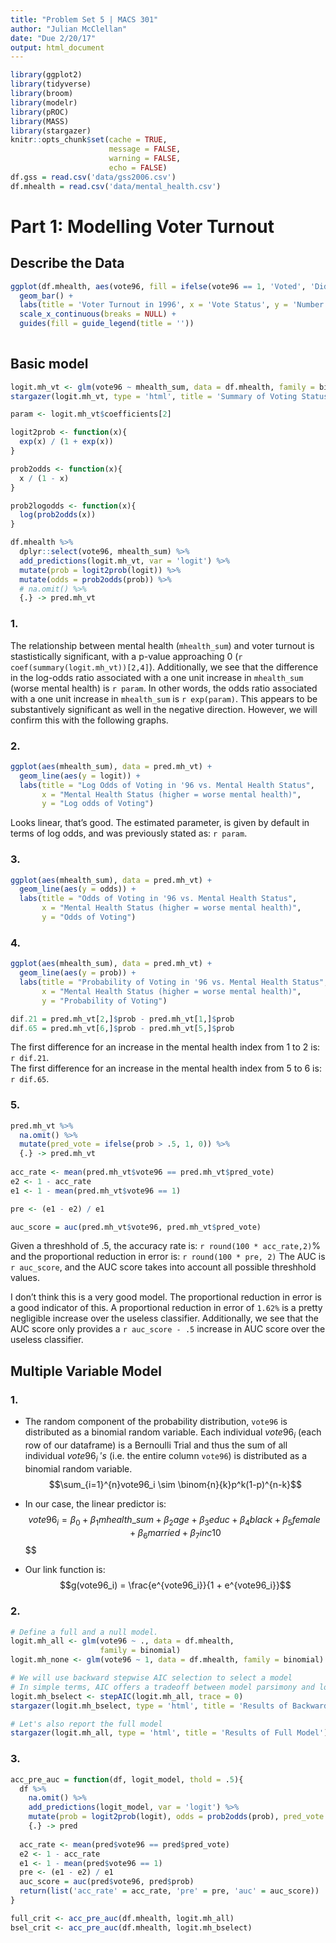 ```yaml
---
title: "Problem Set 5 | MACS 301"
author: "Julian McClellan"
date: "Due 2/20/17"
output: html_document
---
```

```r
library(ggplot2)
library(tidyverse)
library(broom)
library(modelr)
library(pROC)
library(MASS)
library(stargazer)
knitr::opts_chunk$set(cache = TRUE,
                      message = FALSE,
                      warning = FALSE,
                      echo = FALSE)
df.gss = read.csv('data/gss2006.csv')
df.mhealth = read.csv('data/mental_health.csv')
```



# Part 1: Modelling Voter Turnout

## Describe the Data

```r
ggplot(df.mhealth, aes(vote96, fill = ifelse(vote96 == 1, 'Voted', 'Did not Vote'))) +
  geom_bar() + 
  labs(title = 'Voter Turnout in 1996', x = 'Vote Status', y = 'Number of people') +
  scale_x_continuous(breaks = NULL) +
  guides(fill = guide_legend(title = ''))
  
```

## Basic model

```r
logit.mh_vt <- glm(vote96 ~ mhealth_sum, data = df.mhealth, family = binomial)
stargazer(logit.mh_vt, type = 'html', title = 'Summary of Voting Status Regressed on Mental Health')

param <- logit.mh_vt$coefficients[2]

logit2prob <- function(x){
  exp(x) / (1 + exp(x))
}

prob2odds <- function(x){
  x / (1 - x)
}

prob2logodds <- function(x){
  log(prob2odds(x))
}

df.mhealth %>%
  dplyr::select(vote96, mhealth_sum) %>%
  add_predictions(logit.mh_vt, var = 'logit') %>%
  mutate(prob = logit2prob(logit)) %>%
  mutate(odds = prob2odds(prob)) %>%
  # na.omit() %>%
  {.} -> pred.mh_vt
```
### 1. 
The relationship between mental health (`mhealth_sum`) and voter turnout is stastistically significant, with a p-value approaching 0 (`r coef(summary(logit.mh_vt))[2,4]`). Additionally, we see that the difference in the log-odds ratio associated with a one unit increase in `mhealth_sum` (worse mental health) is `r param`. In other words, the odds ratio associated with a one unit increase in `mhealth_sum` is `r exp(param)`. This appears to be substantively significant as well in the negative direction. However, we will confirm this with the following graphs.

### 2.

```r
ggplot(aes(mhealth_sum), data = pred.mh_vt) + 
  geom_line(aes(y = logit)) + 
  labs(title = "Log Odds of Voting in '96 vs. Mental Health Status", 
       x = "Mental Health Status (higher = worse mental health)",
       y = "Log odds of Voting")
```

Looks linear, that's good. The estimated parameter, is given by default in terms of log odds, and was previously stated as: `r param`.

### 3.
```r
ggplot(aes(mhealth_sum), data = pred.mh_vt) + 
  geom_line(aes(y = odds)) + 
  labs(title = "Odds of Voting in '96 vs. Mental Health Status", 
       x = "Mental Health Status (higher = worse mental health)",
       y = "Odds of Voting")
```

### 4.
```r
ggplot(aes(mhealth_sum), data = pred.mh_vt) + 
  geom_line(aes(y = prob)) + 
  labs(title = "Probability of Voting in '96 vs. Mental Health Status", 
       x = "Mental Health Status (higher = worse mental health)",
       y = "Probability of Voting")

dif.21 = pred.mh_vt[2,]$prob - pred.mh_vt[1,]$prob
dif.65 = pred.mh_vt[6,]$prob - pred.mh_vt[5,]$prob
```

The first difference for an increase in the mental health index from 1 to 2 is: `r dif.21`.  
The first difference for an increase in the mental health index from 5 to 6 is: `r dif.65`.

### 5.
```r
pred.mh_vt %>%
  na.omit() %>%
  mutate(pred_vote = ifelse(prob > .5, 1, 0)) %>%
  {.} -> pred.mh_vt
  
acc_rate <- mean(pred.mh_vt$vote96 == pred.mh_vt$pred_vote)
e2 <- 1 - acc_rate
e1 <- 1 - mean(pred.mh_vt$vote96 == 1)

pre <- (e1 - e2) / e1

auc_score = auc(pred.mh_vt$vote96, pred.mh_vt$pred_vote)
```

Given a threshhold of .5, the accuracy rate is: `r round(100 * acc_rate,2)`% and the proportional reduction in error is: `r round(100 * pre, 2)` The AUC is `r auc_score`, and the AUC score takes into account all possible threshhold values. 

I don't think this is a very good model. The proportional reduction in error is a good indicator of this. A proportional reduction in error of `1.62%` is a pretty negligible increase over the useless classifier. Additionally, we see that the AUC score only provides a `r auc_score - .5` increase in AUC score over the useless classifier.

## Multiple Variable Model

### 1.
  * The random component of the probability distribution, `vote96` is distributed as a binomial random          variable. Each individual $vote96_i$ (each row of our dataframe) is a Bernoulli Trial and thus the sum      of all individual $vote96_{i}\ 's$ (i.e. the entire column `vote96`) is distributed as a binomial random     variable.$$\sum_{i=1}^{n}vote96_i \sim \binom{n}{k}p^k(1-p)^{n-k}$$
  
  * In our case, the linear predictor is: $$vote96_{i} = \beta_{0} + \beta_{1}mhealth\_sum + \beta_{2}age + \beta_{3}educ + \beta_{4}black + \beta_{5}female + \beta_{6}married + \beta_{7}inc10$$ $$
  
  * Our link function is: $$g(vote96_i) = \frac{e^{vote96_i}}{1 + e^{vote96_i}}$$

### 2.
```r
# Define a full and a null model. 
logit.mh_all <- glm(vote96 ~ ., data = df.mhealth,
                    family = binomial)
logit.mh_none <- glm(vote96 ~ 1, data = df.mhealth, family = binomial)

# We will use backward stepwise AIC selection to select a model
# In simple terms, AIC offers a tradeoff between model parsimony and log likelihood.
logit.mh_bselect <- stepAIC(logit.mh_all, trace = 0)
stargazer(logit.mh_bselect, type = 'html', title = 'Results of Backwards AIC selected Model')

# Let's also report the full model
stargazer(logit.mh_all, type = 'html', title = 'Results of Full Model')
```

### 3.
```r
acc_pre_auc = function(df, logit_model, thold = .5){
  df %>%
    na.omit() %>%
    add_predictions(logit_model, var = 'logit') %>%
    mutate(prob = logit2prob(logit), odds = prob2odds(prob), pred_vote = ifelse(prob > thold, 1, 0)) %>%
    {.} -> pred
  
  acc_rate <- mean(pred$vote96 == pred$pred_vote)
  e2 <- 1 - acc_rate
  e1 <- 1 - mean(pred$vote96 == 1)
  pre <- (e1 - e2) / e1
  auc_score = auc(pred$vote96, pred$prob)
  return(list('acc_rate' = acc_rate, 'pre' = pre, 'auc' = auc_score))
}

full_crit <- acc_pre_auc(df.mhealth, logit.mh_all)
bsel_crit <- acc_pre_auc(df.mhealth, logit.mh_bselect)
```
  